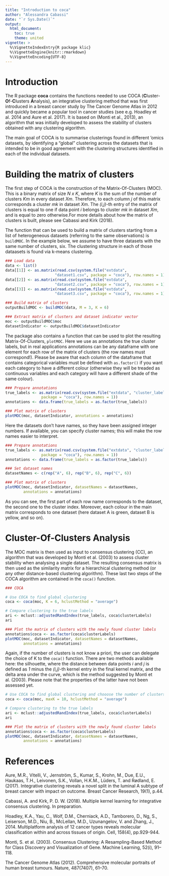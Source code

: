 ```yaml
---
title: "Introduction to coca"
author: "Alessandra Cabassi"
date: "`r Sys.Date()`"
output: 
  html_document:
    toc: true
    theme: united
vignette: >
  %\VignetteIndexEntry{R package klic}
  %\VignetteEngine{knitr::rmarkdown}
  %\VignetteEncoding{UTF-8}
---
```


# Introduction

The R package **coca** contains the functions needed to use COCA (**C**luster-**O**f-**C**lusters **A**nalysis), an integrative clustering method that was first introduced in a breast cancer study by The Cancer Genome Atlas in 2012 and quickly became a popular tool in cancer studies (see e.g. Hoadley et al. 2014 and Aure et al. 2017). It is based on \emph{Consensus Clustering} (Monti et al., 2013), an algorithm that was initially developed to assess the stability of clusters obtained with any clustering algorithm. 

The main goal of COCA is to summarise clusterings found in different ’omics datasets, by identifying a “global" clustering across the datasets that is intended to be in good agreement with the clustering structures
identified in each of the individual datasets.

# Building the matrix of clusters

The first step of COCA is the construction of the Matrix-Of-Clusters (MOC). This is a binary matrix of size _N x K_, where _K_ is the sum of the number of clusters _Km_ in every dataset _Xm_. Therefore, to each column _j_ of this matrix corresponds a cluster _mk_ in dataset _Xm_. The _(i,j)_-th entry of the matrix of clusters is equal to one if data point _i_ belongs to cluster _mk_ in dataset _Xm_, and is equal to zero otherwise.For more details about how the matrix of clusters is built, please see Cabassi and Kirk (2018).

The function that can be used to build a matrix of clusters starting from a list of heterogeneous datasets (referring to the same observations) is `buildMOC`.
In the example below, we assume to have three datasets with the same number of clusters, six. The clustering structure in each of those dataasets is found via k-means clustering. 

```r
### Load data
data <- list()
data[[1]] <- as.matrix(read.csv(system.file("extdata", 
                      "dataset1.csv", package = "coca"), row.names = 1))
data[[2]] <- as.matrix(read.csv(system.file("extdata", 
                      "dataset2.csv", package = "coca"), row.names = 1))
data[[3]] <- as.matrix(read.csv(system.file("extdata", 
                      "dataset3.csv", package = "coca"), row.names = 1))

### Build matrix of clusters
outputBuildMOC <- buildMOC(data, M = 3, K = 6)

### Extract matrix of clusters and dataset indicator vector
moc <- outputBuildMOC$moc
datasetIndicator <- outputBuildMOC$datasetIndicator
```

The package also contains a function that can be used to plot the resulting Matrix-Of-Clusters, `plotMOC`. Here we use as annotations the true cluster labels, but in real applications annotations can be any dataframe with
one element for each row of the matrix of clusters (the row names must correspond!). Please be aware that each 
column of the dataframe that contains categorical variables must be defined with `as.factor()` if you want 
each category to have a different colour (otherwise they will be treaded as continuous variables and each 
category will have a different shade of the same colour).

```r

### Prepare annotations
true_labels <- as.matrix(read.csv(system.file("extdata", "cluster_labels.csv",
                package = "coca"), row.names = 1))
annotations <- data.frame(true_labels = as.factor(true_labels))

### Plot matrix of clusters
plotMOC(moc, datasetIndicator, annotations = annotations)
```

Here the datasets don't have names, so they have been assigned integer numbers. If available, you can specify 
cluster names; this will make the row names easier to interpret.

```r

### Prepare annotations
true_labels <- as.matrix(read.csv(system.file("extdata", "cluster_labels.csv",
                package = "coca"), row.names = 1))
annotations <- data.frame(true_labels = as.factor(true_labels))

### Set dataset names 
datasetNames <- c(rep("A", 6), rep("B", 6), rep("C", 6))

### Plot matrix of clusters
plotMOC(moc, datasetIndicator, datasetNames = datasetNames, 
        annotations = annotations)
```

As you can see, the first part of each row name corresponds to the dataset, the second one to the cluster index. Moreover, each colour in the main matrix corresponds to one dataset (here dataset A is green, dataset B is yellow, and so on).   

# Cluster-Of-Clusters Analysis

The MOC matrix is then used as input to consensus clustering (CC), an algorithm that was developed by Monti et al. (2003) to assess cluster stability when analysing a single dataset. The resulting consensus matrix is then used as the similarity matrix for a hierarchical clustering method (or any other distance-based clustering algorithm). These last two steps of the COCA algorithm are contained in the `coca()` function. 

```r
### COCA

# Use COCA to find global clustering
coca <- coca(moc, K = 6, hclustMethod = "average")

# Compare clustering to the true labels
ari <- mclust::adjustedRandIndex(true_labels, coca$clusterLabels)
ari

### Plot the matrix of clusters with the newly found cluster labels
annotations$coca <- as.factor(coca$clusterLabels)
plotMOC(moc, datasetIndicator, datasetNames = datasetNames, 
        annotations = annotations)
```

Again, if the number of clusters is not know a priori, the user can delegate the choice of K to the `coca()` function. There are two methods available here: the silhouette, where the distance between data points _i_ and _j_ is defined as _1_ minus the _(i,j)_-th kernel entry in the final kernel matrix, and the delta area under the curve, which is the method suggested by Monti et al. (2003). Please note that the properties of the latter 
have not been assessed yet. 

```r

# Use COCA to find global clustering and chooose the number of clusters
coca <- coca(moc, maxK = 10, hclustMethod = "average")

# Compare clustering to the true labels
ari <- mclust::adjustedRandIndex(true_labels, coca$clusterLabels)
ari

### Plot the matrix of clusters with the newly found cluster labels
annotations$coca <- as.factor(coca$clusterLabels)
plotMOC(moc, datasetIndicator, datasetNames = datasetNames, 
        annotations = annotations)
```

# References 

Aure, M.R., Vitelli, V., Jernström, S., Kumar, S., Krohn, M., Due, E.U., Haukaas, T.H., Leivonen, S.K., Vollan, H.K.M., Lüders, T. and Rødland, E. (2017). Integrative clustering reveals a novel split in the luminal A subtype of breast cancer with impact on outcome. Breast Cancer Research, 19(1), p.44.

Cabassi, A. and Kirk, P. D. W. (2018). Multiple kernel learning for integrative consensus clustering. In preparation.

Hoadley, K.A., Yau, C., Wolf, D.M., Cherniack, A.D., Tamborero, D., Ng, S., Leiserson, M.D., Niu, B., McLellan, M.D., Uzunangelov, V. and Zhang, J., 2014. Multiplatform analysis of 12 cancer types reveals molecular classification within and across tissues of origin. Cell, 158(4), pp.929-944.

Monti, S. et al. (2003). Consensus Clustering: A Resampling-Based Method for Class Discovery and Visualization of Gene. Machine Learning, 52(i), 91–118.

The Cancer Genome Atlas (2012). Comprehensive molecular portraits of human breast tumours. Nature,
487(7407), 61–70.
